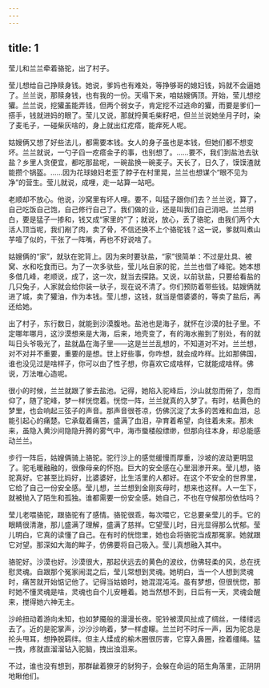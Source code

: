 ```yaml
---
---
---
```

title: 1
---



莹儿和兰兰牵着骆驼，出了村子。

莹儿想给自己挣赎身钱。她说，爹妈也有难处，等挣够哥的媳妇钱，妈就不会逼她了。兰兰说，那赎身钱，也有我的一份。天塌下来，咱姑嫂俩顶。开始，莹儿想挖獾。兰兰说，挖獾虽能弄钱，但两个弱女子，肯定挖不过逃命的獾，而要是爹们一搭手，钱就进妈的眼了。莹儿又说，那就捋黄毛柴籽吧，但兰兰说她坐月子时，染了麦毛子，一碰柴灰啥的，身上就出红疙瘩，能痒死人呢。

姑嫂俩又想了好些法儿，都需要本钱。女人的身子虽也是本钱，但她们都不想变坏。兰兰就说，一勺子舀一疙瘩金子的事，也别想了。……要不，我们到盐池去驮盐？乡里人贪便宜，都吃那盐呢，一碗盐换一碗麦子。天长了，日久了，馍馍渣就能攒个锅盔。……因为花球媳妇老歪了脖子在村里晃，兰兰也想谋个“眼不见为净”的营生。莹儿就说，成哩，走一站算一站吧。

老顺却不放心。他说，沙窝里有坏人哩。要不，叫猛子跟你们去？兰兰说，算了，自己吃饭自己饱，自己修行自己了。我们做的业，还是叫我们自己消吧。兰兰明白，要是猛子一掺和，钱又成“家里的”了；就说，放心，丢了骆驼，由我们两个大活人顶当呢，我们剐了肉，卖了骨，不信还换不上个骆驼钱？这一说，爹就叫煮山芋噎了似的，干张了一阵嘴，再也不好说啥了。

姑嫂俩的“家”，就驮在驼背上。因为来时要驮盐，“家”很简单：不过是灶具、被窝、水和吃食而已。为了一次多驮些，莹儿吆自家的驼，兰兰也借了峰驼。她本想多借几峰，老顺说，成了，这一次，就当去探路。又说，以前驮盐，只要给看盐的几只兔子，人家就会给你装一驮子，现在说不清了。你们预防着带些钱。姑嫂俩就进了城，卖了獾油，作为本钱。莹儿想，这钱，就当是借婆婆的，等卖了盐后，再还给她。

出了村子，东行数日，就能到沙漠腹地。盐池也是海子，就怀在沙漠的肚子里。不定哪年哪月，这沙漠想来是大海，后来，地壳变了，有的海水搬到了别处，有的就叫日头爷吸光了，盐就晶在海子里——这是兰兰乱想的，不知道对不对。兰兰想，对不对并不重要，重要的是想。世上好些事，你咋想，就会成咋样。比如那佛国，谁也没见过是啥样子，你可以由了性子想，你喜欢它成啥样，它就能成啥样。佛说，万法唯心造呢。

很小的时候，兰兰就跟了爹去盐池。记得，她陷入驼峰后，沙山就忽而俯了，忽而仰了，随了驼峰，梦一样恍惚着。恍惚一阵，兰兰就真的入梦了。有时，枯黄色的梦里，也会响起三弦子的声音。那声音很苍凉，仿佛沉淀了太多的苦难和血泪，总能引起心的痛楚。它承载着痛苦，盛满了血泪，孕育着希望，向往着未来。那未来，虽隐入黄沙间隐隐升腾的雾气中，海市蜃楼般缥缈，但那向往本身，却总能感动兰兰。

步行一阵后，姑嫂俩骑上骆驼。驼行沙上的感觉缓慢而厚重，沙坡的波动更明显了。驼毛暖融融的，很像母亲的怀抱。巨大的安全感在心里洇渗开来。莹儿想，骆驼真好。它甚至比妈好，比婆婆好，比生活里的人都好。在这个不安全的世界里，它给了自己一份安全感。莹儿想，兰兰想到金刚亥母时，想来也这样。人一生下，就被抛入了陌生和孤独。谁都需要一份安全感。她自己，不也在守候那份依怙吗？

莹儿老喂骆驼，跟骆驼有了感情。骆驼很乖，每次喂它，它总要亲莹儿的手。它的眼睛很清澈，那儿盛满了理解，盛满了慈祥。它望莹儿时，目光显得那么忧郁。莹儿明白，它真的读懂了自己。在有时的恍惚里，她也会将骆驼当成那冤家。她就跟它对望。那深如大海的眸子，仿佛要将自己吸入。莹儿真想融入其中。

骆驼好。沙漠也好。沙漠很大，那起伏远去的黄色的波纹，仿佛轻柔的风，总在抚慰灵魂。自跟那个冤家闹混之后，莹儿常想到灵魂。她明白，当一个人想到灵魂时，痛苦就开始惦记他了。记得当姑娘时，她混混沌沌。虽有梦想，但很恍惚，那时她不懂灵魂是啥，灵魂也自个儿安睡着。她当然想不到，日后有一天，灵魂会醒来，搅得她六神无主。

沙岭扭动着游向未知，也如梦魇般的漫漫长夜。驼铃被漠风扯成了绸丝，一缕缕远去了。近的是驼掌声，沙沙沙响着，梦一样虚矇。兰兰时不时斥一声，因为驼总是抡头甩耳，想挣脱羁绊。但主人煣成的榆木圈很厉害，它穿入鼻圈，拴着缰绳。猛一拽，疼就直溜溜钻入驼脑，拽出浊泪来。

不过，谁也没有想到，那群龇着獠牙的豺狗子，会躲在命运的陌生角落里，正阴阴地瞅他们。
